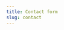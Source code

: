 ```yaml
---
title: Contact form
slug: contact
---
```



<div class="px-8 sm:px-6 py-12 sm:py-16 lg:py-20 mx-auto max-w-3xl">
  <ProseSection title="Contact">
    <ContactForm
      name="Name"
      email="Email"
      subject="Subject"
      message="Message"
      submit="Submit"
      success={getLink("contact-success", "en")}
      id={"feedback-" + "en"}
    />
  </ProseSection>
</div>
